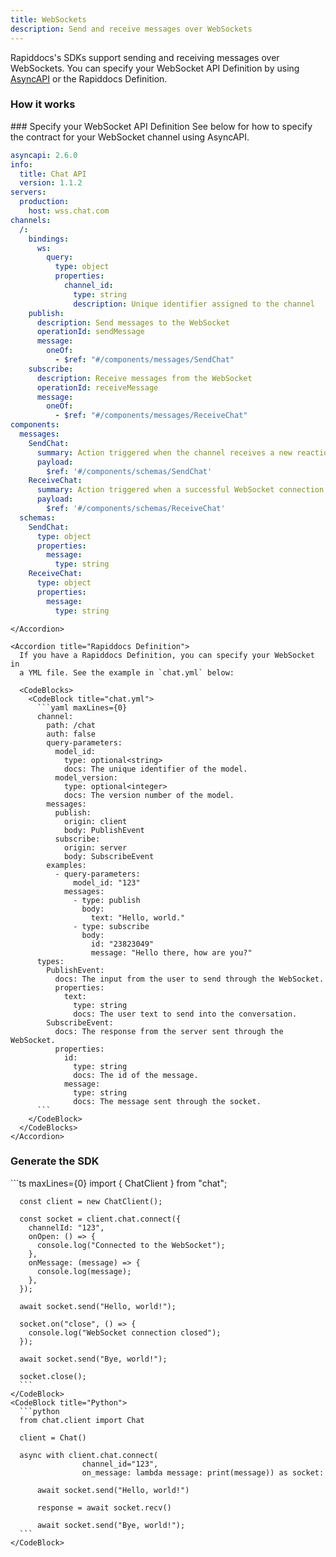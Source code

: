 ```yaml
---
title: WebSockets
description: Send and receive messages over WebSockets
---
```


<Markdown src="/snippets/pro-callout.mdx" />

Rapiddocs's SDKs support sending and receiving messages over WebSockets. You can specify 
your WebSocket API Definition by using [AsyncAPI](https://www.asyncapi.com/en) or 
the Rapiddocs Definition. 

### How it works

<Steps>
  ### Specify your WebSocket API Definition

  <AccordionGroup>
    <Accordion title="AsyncAPI">
      See below for how to specify the contract for your WebSocket channel 
      using AsyncAPI.

```yaml maxLines={0}
asyncapi: 2.6.0
info:
  title: Chat API
  version: 1.1.2
servers:
  production:
    host: wss.chat.com
channels:
  /:
    bindings:
      ws:
        query:
          type: object
          properties:
            channel_id:
              type: string
              description: Unique identifier assigned to the channel
    publish:
      description: Send messages to the WebSocket
      operationId: sendMessage
      message:
        oneOf:
          - $ref: "#/components/messages/SendChat"
    subscribe:
      description: Receive messages from the WebSocket
      operationId: receiveMessage
      message:
        oneOf:
          - $ref: "#/components/messages/ReceiveChat"
components:
  messages:
    SendChat:
      summary: Action triggered when the channel receives a new reaction-added event
      payload:
        $ref: '#/components/schemas/SendChat'
    ReceiveChat:
      summary: Action triggered when a successful WebSocket connection is established
      payload:
        $ref: '#/components/schemas/ReceiveChat'
  schemas:
    SendChat:
      type: object
      properties:
        message:
          type: string
    ReceiveChat:
      type: object
      properties:
        message:
          type: string
```
    </Accordion>

    <Accordion title="Rapiddocs Definition">
      If you have a Rapiddocs Definition, you can specify your WebSocket in 
      a YML file. See the example in `chat.yml` below:

      <CodeBlocks>
        <CodeBlock title="chat.yml">
          ```yaml maxLines={0}
          channel:
            path: /chat
            auth: false
            query-parameters:
              model_id:
                type: optional<string>
                docs: The unique identifier of the model.
              model_version:
                type: optional<integer>
                docs: The version number of the model.
            messages:
              publish:
                origin: client
                body: PublishEvent
              subscribe:
                origin: server
                body: SubscribeEvent
            examples: 
              - query-parameters: 
                  model_id: "123"
                messages: 
                  - type: publish
                    body:
                      text: "Hello, world."
                  - type: subscribe
                    body: 
                      id: "23823049"
                      message: "Hello there, how are you?"
          types:
            PublishEvent:
              docs: The input from the user to send through the WebSocket. 
              properties: 
                text: 
                  type: string
                  docs: The user text to send into the conversation. 
            SubscribeEvent:
              docs: The response from the server sent through the WebSocket.
              properties: 
                id: 
                  type: string
                  docs: The id of the message. 
                message:
                  type: string
                  docs: The message sent through the socket. 
          ```
        </CodeBlock>
      </CodeBlocks>
    </Accordion>
  </AccordionGroup>

  ### Generate the SDK

  <CodeBlocks>
    <CodeBlock title="TypeScript">
      ```ts maxLines={0}
      import { ChatClient } from "chat";

      const client = new ChatClient();

      const socket = client.chat.connect({
        channelId: "123",
        onOpen: () => {
          console.log("Connected to the WebSocket");
        },
        onMessage: (message) => {
          console.log(message);
        },
      });

      await socket.send("Hello, world!");

      socket.on("close", () => {
        console.log("WebSocket connection closed");
      });

      await socket.send("Bye, world!");

      socket.close();
      ```
    </CodeBlock>
    <CodeBlock title="Python">
      ```python
      from chat.client import Chat  

      client = Chat()

      async with client.chat.connect(
                    channel_id="123", 
                    on_message: lambda message: print(message)) as socket:
        
          await socket.send("Hello, world!")

          response = await socket.recv()

          await socket.send("Bye, world!");
      ```
    </CodeBlock>
  </CodeBlocks>
</Steps>